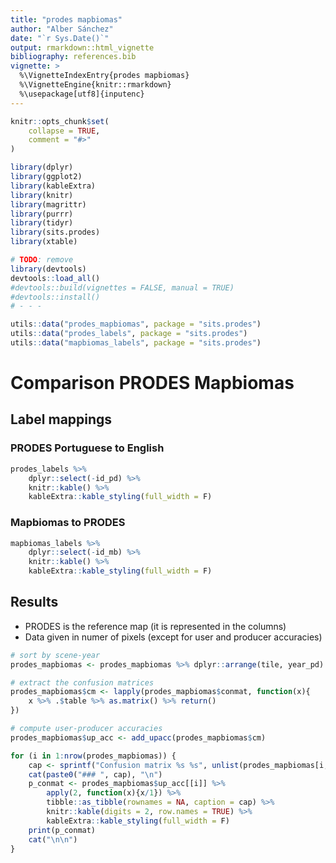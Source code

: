 ```yaml
---
title: "prodes mapbiomas"
author: "Alber Sánchez"
date: "`r Sys.Date()`"
output: rmarkdown::html_vignette
bibliography: references.bib
vignette: >
  %\VignetteIndexEntry{prodes mapbiomas}
  %\VignetteEngine{knitr::rmarkdown}
  %\usepackage[utf8]{inputenc}
---
```



```r
knitr::opts_chunk$set(
    collapse = TRUE,
    comment = "#>"
)

library(dplyr)
library(ggplot2)
library(kableExtra)
library(knitr)
library(magrittr)
library(purrr)
library(tidyr)
library(sits.prodes)
library(xtable)

# TODO: remove
library(devtools)
devtools::load_all()
#devtools::build(vignettes = FALSE, manual = TRUE)
#devtools::install()
# - - - 

utils::data("prodes_mapbiomas", package = "sits.prodes")
utils::data("prodes_labels", package = "sits.prodes")
utils::data("mapbiomas_labels", package = "sits.prodes")

```

# Comparison PRODES Mapbiomas

## Label mappings

### PRODES Portuguese to English

```r
prodes_labels %>% 
    dplyr::select(-id_pd) %>% 
    knitr::kable() %>% 
    kableExtra::kable_styling(full_width = F)
```


### Mapbiomas to PRODES

```r
mapbiomas_labels %>% 
    dplyr::select(-id_mb) %>% 
    knitr::kable() %>% 
    kableExtra::kable_styling(full_width = F) 

```


## Results

* PRODES is the reference map (it is represented in the columns)
* Data given in numer of pixels (except for user and producer accuracies)

```r

# sort by scene-year
prodes_mapbiomas <- prodes_mapbiomas %>% dplyr::arrange(tile, year_pd)

# extract the confusion matrices
prodes_mapbiomas$cm <- lapply(prodes_mapbiomas$conmat, function(x){
    x %>% .$table %>% as.matrix() %>% return()    
})

# compute user-producer accuracies
prodes_mapbiomas$up_acc <- add_upacc(prodes_mapbiomas$cm)

for (i in 1:nrow(prodes_mapbiomas)) {
    cap <- sprintf("Confusion matrix %s %s", unlist(prodes_mapbiomas[i, "tile"]), unlist(prodes_mapbiomas[i, "year_pd"]))
    cat(paste0("### ", cap), "\n")
    p_conmat <- prodes_mapbiomas$up_acc[[i]] %>% 
        apply(2, function(x){x/1}) %>% 
        tibble::as_tibble(rownames = NA, caption = cap) %>% 
        knitr::kable(digits = 2, row.names = TRUE) %>% 
        kableExtra::kable_styling(full_width = F)
    print(p_conmat)
    cat("\n\n")
}    

```

